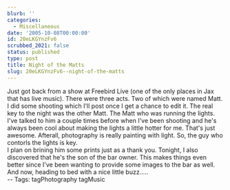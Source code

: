 ```yaml
---
blurb: ''
categories:
  - Miscellaneous
date: '2005-10-08T00:00:00'
id: 20eLKGYnzFv6
scrubbed_2021: false
status: published
type: post
title: Night of the Matts
slug: 20eLKGYnzFv6--night-of-the-matts
---
```


Just got back from a show at Freebird Live (one of the only places
in Jax that has live music). There were three acts. Two of which
were named Matt. I did some shooting which I'll post once I get a
chance to edit it. The real key to the night was the other Matt.
The Matt who was running the lights. I've talked to him a couple
times before when I've been shooting and he's always been cool
about making the lights a little hotter for me. That's just
awesome. Afterall, photography is really painting with light. So,
the guy who contorls the lights is key.  
I plan on brining him some prints just as a thank you. Tonight, I
also discovered that he's the son of the bar owner. This makes
things even better since I've been wanting to provide some images
to the bar as well.  
And now, heading to bed with a nice little buzz.....  
-- Tags: tagPhotography tagMusic
